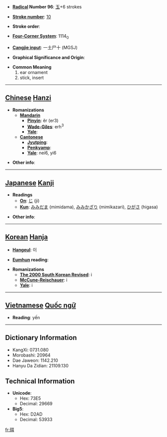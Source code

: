 * '''[[Wiktionary:Chinese radical index| Radical]] Number 96''': [[Wiktionary:Chinese radical index 玉|玉]]+6 strokes

* '''[[Wiktionary:Chinese total strokes index|Stroke number]]''': [[Wiktionary:Chinese total strokes index 10|10]]

* '''Stroke order''': 

* '''[[Wiktionary:Chinese four corner index|Four-Corner System]]''': 1114<sub>0</sub>

* '''[[Wiktionary:Chinese Cangjie index|Cangjie input]]''': 一土尸十 (MGSJ)

* '''Graphical Significance and Origin''': 

* '''Common Meaning'''
*#ear ornament
*# stick, insert


----

== [[Chinese]] [[Hanzi]] ==

* '''Romanizations'''
** '''[[Mandarin]]'''
*** '''[[Pinyin]]''': ěr (er3)
*** '''[[Wade-Giles]]''': erh<sup>3</sup>
*** '''[[Yale]]''': 
** '''[[Cantonese]]'''
*** '''[[Jyutping]]''':
*** '''[[Penkyamp]]''': 
*** '''[[Yale]]''': nei6, yi6

* '''Other info''': 

----

== [[Japanese]] [[Kanji]] ==

* '''Readings'''
** '''[[On]]''': [[じ]] (ji)
** '''[[Kun]]''': [[みみだま]] (mimidama), [[みみかざり]] (mimikazari), [[ひがさ]] (higasa)

* '''Other info''':  

----

== [[Korean]] [[Hanja]] ==

* '''[[Hangeul]]''': 이

* '''[[Eumhun]] reading''': 

* '''Romanizations'''
** '''[[The 2000 South Korean Revised Romanization|The 2000 South Korean Revised]]''': i
** '''[[McCune-Reischauer]]''': i
** '''[[Yale]]''': i


----

== [[Vietnamese]] [[Quốc ngữ]] ==

* '''Reading''': yến

----

== Dictionary Information ==

* KangXi: 0731.080
* Morobashi: 20964
* Dae Jaweon: 1142.210
* Hanyu Da Zidian: 21109.130

== Technical Information ==

* '''Unicode''':
** Hex: 73E5
** Decimal: 29669
* '''Big5''':
** Hex: D2AD
** Decimal: 53933

[[fr:珥]]